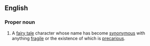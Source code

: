 ==English==
===Proper noun===
#A [[fairy tale]] character whose name has become [[synonymous]] with anything [[fragile]] or the existence of which is [[precarious]].